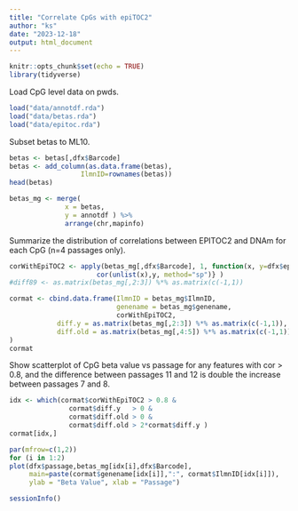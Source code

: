 ```yaml
---
title: "Correlate CpGs with epiTOC2"
author: "ks"
date: "2023-12-18"
output: html_document
---
```


```r
knitr::opts_chunk$set(echo = TRUE)
library(tidyverse)
```

Load CpG level data on pwds.
```r
load("data/annotdf.rda")
load("data/betas.rda")
load("data/epitoc.rda")
```

Subset betas to ML10.
```r
betas <- betas[,dfx$Barcode]
betas <- add_column(as.data.frame(betas),
                  IlmnID=rownames(betas))
head(betas)
```



```r
betas_mg <- merge(
              x = betas,
              y = annotdf ) %>%
              arrange(chr,mapinfo)
```


Summarize the distribution of correlations between EPITOC2 and DNAm for each CpG (n=4 passages only).
```r
corWithEpiTOC2 <- apply(betas_mg[,dfx$Barcode], 1, function(x, y=dfx$epiTOC2){
                      cor(unlist(x),y, method="sp")} )
#diff89 <- as.matrix(betas_mg[,2:3]) %*% as.matrix(c(-1,1))

cormat <- cbind.data.frame(IlmnID = betas_mg$IlmnID,
                           genename = betas_mg$genename,
                           corWithEpiTOC2,
            diff.y = as.matrix(betas_mg[,2:3]) %*% as.matrix(c(-1,1)),
            diff.old = as.matrix(betas_mg[,4:5]) %*% as.matrix(c(-1,1))
)
cormat

```

Show scatterplot of CpG beta value vs passage for any features with cor > 0.8, and the difference between passages 11 and 12 is double the increase between passages 7 and 8.

```r
idx <- which(cormat$corWithEpiTOC2 > 0.8 & 
               cormat$diff.y   > 0 &
               cormat$diff.old > 0 &
               cormat$diff.old > 2*cormat$diff.y )
cormat[idx,]
```


```r
par(mfrow=c(1,2))
for (i in 1:2)
plot(dfx$passage,betas_mg[idx[i],dfx$Barcode], 
     main=paste(cormat$genename[idx[i]],":", cormat$IlmnID[idx[i]]),
     ylab = "Beta Value", xlab = "Passage")
```




```r
sessionInfo()
```


